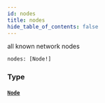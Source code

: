 ```yaml
---
id: nodes
title: nodes
hide_table_of_contents: false
---
```



all known network nodes

```graphql
nodes: [Node!]
```


### Type

#### [`Node`](/docs/mainnet/graphql/objects/node)






